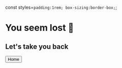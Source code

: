 const styles=`
    padding:1rem;
    box-sizing:border-box;
`;

<Container type="col" width="100vw" height="50vh" rowCenter colCenter>

<Container type="col" rowCenter withBorder customStyles={styles}>

# You seem lost 🤔

## Let's take you back

<a href="/docs/getting-started"><Button>Home</Button></a>

</Container>

</Container>